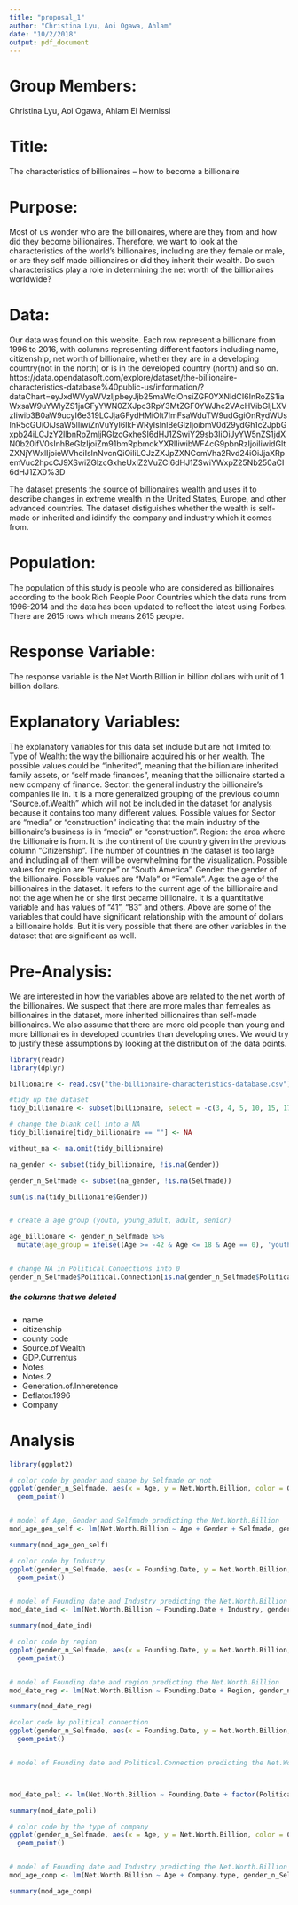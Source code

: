 ```yaml
---
title: "proposal_1"
author: "Christina Lyu, Aoi Ogawa, Ahlam"
date: "10/2/2018"
output: pdf_document
---
```

# Group Members: 

Christina Lyu, Aoi Ogawa, Ahlam El Mernissi

# Title: 

The characteristics of billionaires -- how to become a billionaire

# Purpose:

Most of us wonder who are the billionaires, where are they from and how did they become billionaires. Therefore, we want to look at the characteristics of the world's billionaires, including are they female or male, or are they self made billionaires or did they inherit their wealth. Do such characteristics play a role in determining the net worth of the billionaires worldwide?

# Data:

Our data was found on this website. Each row represent a billionare from 1996 to 2016, with columns representing different factors including name, citizenship, net worth of billionaire, whether they are in a developing country(not in the north) or is in the developed country (north) and so on.  https://data.opendatasoft.com/explore/dataset/the-billionaire-characteristics-database%40public-us/information/?dataChart=eyJxdWVyaWVzIjpbeyJjb25maWciOnsiZGF0YXNldCI6InRoZS1iaWxsaW9uYWlyZS1jaGFyYWN0ZXJpc3RpY3MtZGF0YWJhc2VAcHVibGljLXVzIiwib3B0aW9ucyI6e319LCJjaGFydHMiOlt7ImFsaWduTW9udGgiOnRydWUsInR5cGUiOiJsaW5lIiwiZnVuYyI6IkFWRyIsInlBeGlzIjoibmV0d29ydGh1c2JpbGxpb24iLCJzY2llbnRpZmljRGlzcGxheSI6dHJ1ZSwiY29sb3IiOiJyYW5nZS1jdXN0b20ifV0sInhBeGlzIjoiZm91bmRpbmdkYXRlIiwibWF4cG9pbnRzIjoiIiwidGltZXNjYWxlIjoieWVhciIsInNvcnQiOiIiLCJzZXJpZXNCcmVha2Rvd24iOiJjaXRpemVuc2hpcCJ9XSwiZGlzcGxheUxlZ2VuZCI6dHJ1ZSwiYWxpZ25Nb250aCI6dHJ1ZX0%3D

The dataset presents the source of billionaires wealth and uses it to describe changes in extreme wealth in the United States, Europe, and other advanced countries. The dataset distiguishes whether the wealth is self-made or inherited and idintify the company and industry which it comes from. 

# Population:

The population of this study is people who are considered as billionaires according to the book Rich People Poor Countries which the data runs from 1996-2014 and the data has been updated to reflect the latest using Forbes. There are 2615 rows which means 2615 people. 


# Response Variable:

The response variable is the Net.Worth.Billion in billion dollars with unit of 1 billion dollars. 

# Explanatory Variables:

The explanatory variables for this data set include but are not limited to:
  Type of Wealth: the way the billionaire acquired his or her wealth. The possible values could be "inherited", meaning that the billioniare inherited family assets, or "self made finances", meaning that the billionaire started a new company of finance.
  Sector: the general industry the billionaire's companies lie in. It is a more generalized grouping of the previous column "Source.of.Wealth" which will not be included in the dataset for analysis because it contains too many different values. Possible values for Sector are "media" or "construction" indicating that the main industry of the billionaire's business is in "media" or "construction".
  Region: the area where the billionaire is from. It is the continent of the country given in the previous column "Citizenship". The number of countries in the dataset is too large and including all of them will be overwhelming for the visualization. Possible values for region are "Europe" or "South America".
  Gender: the gender of the billionaire. Possible values are "Male" or "Female".
  Age: the age of the billionaires in the dataset. It refers to the current age of the billionaire and not the age when he or she first became billionaire. It is a quantitative variable and has values of "41", "83" and others.
  Above are some of the variables that could have significant relationship with the amount of dollars a billionaire holds. But it is very possible that there are other variables in the dataset that are significant as well.

# Pre-Analysis:

We are interested in how the variables above are related to the net worth of the billionaires. We suspect that there are more males than femeales as billionaires in the dataset, more inherited billionaires than self-made billionaires. We also assume that there are more old people than young and more billionaires in developed countries than developing ones. We would try to justify these assumptions by looking at the distribution of the data points. 

```r
library(readr)
library(dplyr)

billionaire <- read.csv("the-billionaire-characteristics-database.csv")

#tidy up the dataset 
tidy_billionaire <- subset(billionaire, select = -c(3, 4, 5, 10, 15, 17, 21, 23, 24, 25))

# change the blank cell into a NA
tidy_billionaire[tidy_billionaire == ""] <- NA

without_na <- na.omit(tidy_billionaire)

na_gender <- subset(tidy_billionaire, !is.na(Gender))

gender_n_Selfmade <- subset(na_gender, !is.na(Selfmade))

sum(is.na(tidy_billionaire$Gender))


# create a age group (youth, young_adult, adult, senior)

age_billionare <- gender_n_Selfmade %>% 
  mutate(age_group = ifelse((Age >= -42 & Age <= 18 & Age == 0), 'youth', ifelse((Age > 18 & Age <= 35), 'young_adult', ifelse((Age > 35 & Age <= 55), 'adult', ifelse((Age > 55), 'senior', 'other')))))


# change NA in Political.Connections into 0
gender_n_Selfmade$Political.Connection[is.na(gender_n_Selfmade$Political.Connection)] <- 0

```

##### the columns that we deleted 

* name 
* citizenship
* county code
* Source.of.Wealth 
* GDP.Currentus
* Notes
* Notes.2
* Generation.of.Inheretence
* Deflator.1996
* Company

# Analysis

```r
library(ggplot2)

# color code by gender and shape by Selfmade or not 
ggplot(gender_n_Selfmade, aes(x = Age, y = Net.Worth.Billion, color = Gender, shape = Selfmade)) +
  geom_point()


# model of Age, Gender and Selfmade predicting the Net.Worth.Billion
mod_age_gen_self <- lm(Net.Worth.Billion ~ Age + Gender + Selfmade, gender_n_Selfmade)

summary(mod_age_gen_self)
```

```r

# color code by Industry
ggplot(gender_n_Selfmade, aes(x = Founding.Date, y = Net.Worth.Billion, color = Industry)) + 
  geom_point()


# model of Founding date and Industry predicting the Net.Worth.Billion
mod_date_ind <- lm(Net.Worth.Billion ~ Founding.Date + Industry, gender_n_Selfmade)

summary(mod_date_ind)

```

```r

# color code by region
ggplot(gender_n_Selfmade, aes(x = Founding.Date, y = Net.Worth.Billion, color = Region)) + 
  geom_point()


# model of Founding date and region predicting the Net.Worth.Billion
mod_date_reg <- lm(Net.Worth.Billion ~ Founding.Date + Region, gender_n_Selfmade)

summary(mod_date_reg)

```

```r

#color code by political connection
ggplot(gender_n_Selfmade, aes(x = Founding.Date, y = Net.Worth.Billion, color = factor(Political.Connection))) + 
  geom_point()


# model of Founding date and Political.Connection predicting the Net.Worth.Billion



mod_date_poli <- lm(Net.Worth.Billion ~ Founding.Date + factor(Political.Connection), gender_n_Selfmade)

summary(mod_date_poli)

```

```r

# color code by the type of company 
ggplot(gender_n_Selfmade, aes(x = Age, y = Net.Worth.Billion, color = Company.type)) +
  geom_point()


# model of Founding date and Industry predicting the Net.Worth.Billion
mod_age_comp <- lm(Net.Worth.Billion ~ Age + Company.type, gender_n_Selfmade)

summary(mod_age_comp)
```


